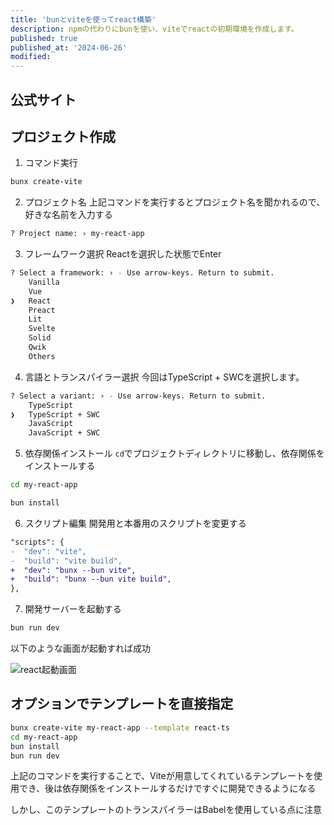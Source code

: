 ```yaml
---
title: 'bunとviteを使ってreact構築'
description: npmの代わりにbunを使い、viteでreactの初期環境を作成します。
published: true
published_at: '2024-06-26'
modified:
---
```


## 公式サイト
<LinkCard url="https://vitejs.dev/guide/" />
<LinkCard url="https://bun.sh/guides/ecosystem/vite" />

## プロジェクト作成

1. コマンド実行

```bash
bunx create-vite
```

2. プロジェクト名
上記コマンドを実行するとプロジェクト名を聞かれるので、好きな名前を入力する

```bash
? Project name: › my-react-app
```

3. フレームワーク選択
Reactを選択した状態でEnter

```bash
? Select a framework: › - Use arrow-keys. Return to submit.
    Vanilla
    Vue
❯   React
    Preact
    Lit
    Svelte
    Solid
    Qwik
    Others
```

4. 言語とトランスパイラー選択
今回はTypeScript + SWCを選択します。

```bash
? Select a variant: › - Use arrow-keys. Return to submit.
    TypeScript
❯   TypeScript + SWC
    JavaScript
    JavaScript + SWC
```

5. 依存関係インストール
`cd`でプロジェクトディレクトリに移動し、依存関係をインストールする

```bash
cd my-react-app
```
```bash
bun install
```

6. スクリプト編集
開発用と本番用のスクリプトを変更する

```diff json
"scripts": {
-  "dev": "vite",
-  "build": "vite build",
+  "dev": "bunx --bun vite",
+  "build": "bunx --bun vite build",
},
```

7. 開発サーバーを起動する

```bash
bun run dev
```

以下のような画面が起動すれば成功

![react起動画面](/static/image.avif)



## オプションでテンプレートを直接指定

```bash
bunx create-vite my-react-app --template react-ts
cd my-react-app
bun install
bun run dev
```

上記のコマンドを実行することで、Viteが用意してくれているテンプレートを使用でき、後は依存関係をインストールするだけですぐに開発できるようになる

しかし、このテンプレートのトランスパイラーはBabelを使用している点に注意
